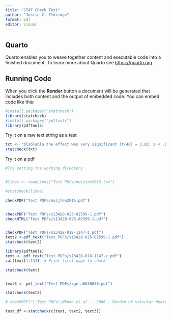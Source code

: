 ```yaml
---
title: "STAT Check Test"
author: "Justin C. Eldridge"
format: pdf
editor: visual
---
```


## Quarto

Quarto enables you to weave together content and executable code into a finished document. To learn more about Quarto see <https://quarto.org>.

## Running Code

When you click the **Render** button a document will be generated that includes both content and the output of embedded code. You can embed code like this:

```r
#install.packages("statcheck")
library(statcheck)
#install.packages("pdftools")
library(pdftools)
```

Try it on a raw text string as a test

```r
txt <- "blablabla the effect was very significant (t(48) = 1.02, p < .05)"
statcheck(txt)
```

Try it on a pdf

```r
#Try setting the working directory


#lines <- readLines("Test PDFs/nuijten2015.txt")

#statcheck(lines)

checkPDF("Test PDFs/nuijten2015.pdf")


checkPDF("Test PDFs/s13428-025-02599-1.pdf")
checkHTML("Test PDFs/s13428-025-02599-1.pdf")


checkPDF("Test PDFs/s13428-018-1147-z.pdf")
text2 <-pdf_text("Test PDFs/s13428-025-02599-1.pdf")
statcheck(text2)

library(pdftools)
text <- pdf_text("Test PDFs/s13428-018-1147-z.pdf")
cat(text[1:13])  # Print first page to check

statcheck(text)


text3 <- pdf_text("Test PDFs/xge-a0030830.pdf")

statcheck(text3)

# checkPDF("\\Test PDFs\\Nkomo et al. - 2006 - Burden of valvular heart diseases a population-ba.pdf")


```

```r
test_df <-statcheck(c(text, text2, text3))
```

